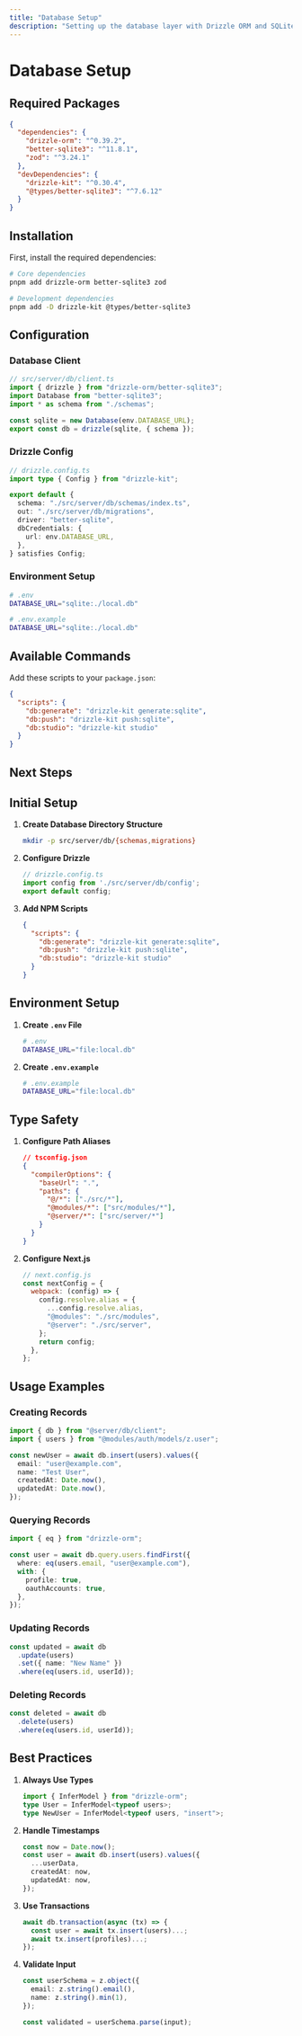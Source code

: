 ```yaml
---
title: "Database Setup"
description: "Setting up the database layer with Drizzle ORM and SQLite"
---
```


# Database Setup

## Required Packages

```json
{
  "dependencies": {
    "drizzle-orm": "^0.39.2",
    "better-sqlite3": "^11.8.1",
    "zod": "^3.24.1"
  },
  "devDependencies": {
    "drizzle-kit": "^0.30.4",
    "@types/better-sqlite3": "^7.6.12"
  }
}
```

## Installation

First, install the required dependencies:

```bash
# Core dependencies
pnpm add drizzle-orm better-sqlite3 zod

# Development dependencies
pnpm add -D drizzle-kit @types/better-sqlite3
```

## Configuration

### Database Client

```typescript
// src/server/db/client.ts
import { drizzle } from "drizzle-orm/better-sqlite3";
import Database from "better-sqlite3";
import * as schema from "./schemas";

const sqlite = new Database(env.DATABASE_URL);
export const db = drizzle(sqlite, { schema });
```

### Drizzle Config

```typescript
// drizzle.config.ts
import type { Config } from "drizzle-kit";

export default {
  schema: "./src/server/db/schemas/index.ts",
  out: "./src/server/db/migrations",
  driver: "better-sqlite",
  dbCredentials: {
    url: env.DATABASE_URL,
  },
} satisfies Config;
```

### Environment Setup

```bash
# .env
DATABASE_URL="sqlite:./local.db"

# .env.example
DATABASE_URL="sqlite:./local.db"
```

## Available Commands

Add these scripts to your `package.json`:

```json
{
  "scripts": {
    "db:generate": "drizzle-kit generate:sqlite",
    "db:push": "drizzle-kit push:sqlite",
    "db:studio": "drizzle-kit studio"
  }
}
```

## Next Steps

<Cards>
  <Card 
    title="Database Architecture" 
    href="/docs/database/architecture"
    description="Learn about our database architecture and design principles" 
  />
  <Card 
    title="Database Schema" 
    href="/docs/database/schema"
    description="Explore our database schema and models" 
  />
  <Card 
    title="Database Operations" 
    href="/docs/database/operations"
    description="Learn how to perform database operations" 
  />
</Cards>

## Initial Setup

1. **Create Database Directory Structure**
   ```bash
   mkdir -p src/server/db/{schemas,migrations}
   ```

2. **Configure Drizzle**
   ```typescript
   // drizzle.config.ts
   import config from './src/server/db/config';
   export default config;
   ```

3. **Add NPM Scripts**
   ```json
   {
     "scripts": {
       "db:generate": "drizzle-kit generate:sqlite",
       "db:push": "drizzle-kit push:sqlite",
       "db:studio": "drizzle-kit studio"
     }
   }
   ```

## Environment Setup

1. **Create `.env` File**
   ```bash
   # .env
   DATABASE_URL="file:local.db"
   ```

2. **Create `.env.example`**
   ```bash
   # .env.example
   DATABASE_URL="file:local.db"
   ```

## Type Safety

1. **Configure Path Aliases**
   ```json
   // tsconfig.json
   {
     "compilerOptions": {
       "baseUrl": ".",
       "paths": {
         "@/*": ["./src/*"],
         "@modules/*": ["src/modules/*"],
         "@server/*": ["src/server/*"]
       }
     }
   }
   ```

2. **Configure Next.js**
   ```javascript
   // next.config.js
   const nextConfig = {
     webpack: (config) => {
       config.resolve.alias = {
         ...config.resolve.alias,
         "@modules": "./src/modules",
         "@server": "./src/server",
       };
       return config;
     },
   };
   ```

## Usage Examples

### Creating Records
```typescript
import { db } from "@server/db/client";
import { users } from "@modules/auth/models/z.user";

const newUser = await db.insert(users).values({
  email: "user@example.com",
  name: "Test User",
  createdAt: Date.now(),
  updatedAt: Date.now(),
});
```

### Querying Records
```typescript
import { eq } from "drizzle-orm";

const user = await db.query.users.findFirst({
  where: eq(users.email, "user@example.com"),
  with: {
    profile: true,
    oauthAccounts: true,
  },
});
```

### Updating Records
```typescript
const updated = await db
  .update(users)
  .set({ name: "New Name" })
  .where(eq(users.id, userId));
```

### Deleting Records
```typescript
const deleted = await db
  .delete(users)
  .where(eq(users.id, userId));
```

## Best Practices

1. **Always Use Types**
   ```typescript
   import { InferModel } from "drizzle-orm";
   type User = InferModel<typeof users>;
   type NewUser = InferModel<typeof users, "insert">;
   ```

2. **Handle Timestamps**
   ```typescript
   const now = Date.now();
   const user = await db.insert(users).values({
     ...userData,
     createdAt: now,
     updatedAt: now,
   });
   ```

3. **Use Transactions**
   ```typescript
   await db.transaction(async (tx) => {
     const user = await tx.insert(users)...;
     await tx.insert(profiles)...;
   });
   ```

4. **Validate Input**
   ```typescript
   const userSchema = z.object({
     email: z.string().email(),
     name: z.string().min(1),
   });

   const validated = userSchema.parse(input);
   ``` 